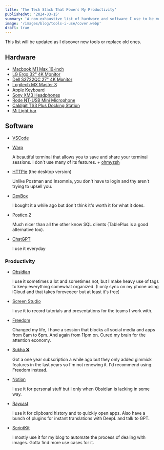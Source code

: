 ```yaml
---
title: 'The Tech Stack That Powers My Productivity'
publishedAt: '2024-03-15'
summary: 'A non-exhaustive list of hardware and software I use to be more efficient in my day-to-day work.'
image: '/images/blog/tools-i-use/cover.webp'
draft: true
---
```


This list will be updated as I discover new tools or replace old ones.

## Hardware

- [Macbook M1 Max 16-inch](https://www.apple.com/macbook-pro-16/)
- [LG Ergo 32" 4K Monitor](https://www.lg.com/us/monitors/lg-32un880-b-4k-uhd-led-monitor)
- [Dell S2722QC 27" 4K Monitor](https://www.dell.com/de-de/shop/dell-27-4k-uhd-usb-c-monitor-s2722qc/apd/210-bbrq/monitore-und-monitorzubeh%C3%B6r)
- [Logitech MX Master 3](https://www.logitech.com/en-us/products/mice/mx-master-3.910-005620.html)
- [Apple Keyboard](https://www.apple.com/shop/product/MQ052LL/A/magic-keyboard-with-numeric-keypad-us-english)
- [Sony XM3 Headphones](https://www.sony.de/electronics/kopfband-kopfhoerer/wh-1000xm3)
- [Rode NT-USB Mini Microphone](https://rode.com/de/microphones/usb/nt-usb-mini)
- [Caldigit TS3 Plus Docking Station](https://www.caldigit.com/ts3-plus/)
- [Mi Light bar](https://www.mi.com/global/product/mi-computer-monitor-light-bar/)

## Software

- [VSCode](https://code.visualstudio.com/)
- [Warp](https://www.warp.dev/)

  A beautiful terminal that allows you to save and share your terminal sessions. I don't use many of its features. + [ohmyzsh](https://ohmyz.sh/)

- [HTTPie](https://httpie.io/) (the desktop version)

  Unlike Postman and Insomnia, you don't have to login and thy aren't trying to upsell you.

- [DevBox](https://www.dev-box.app/)

  I bought it a while ago but don't think it's worth it for what it does.

- [Postico 2](https://eggerapps.at/postico/)

  Much nicer than all the other know SQL clients (TablePlus is a good alternative too).

- [ChatGPT](https://chat.openai.com/)

  I use it everyday

### Productivity

- [Obsidian](https://obsidian.md/)

  I use it sometimes a lot and sometimes not, but I make heavy use of tags to keep everything somewhat organized. (I only sync on my phone using iCloud and that takes foreveeeer but at least it's free)

- [Screen Studio](https://www.screen.studio/)

  I use it to record tutorials and presentations for the teams I work with.

- [Freedom](https://freedom.to/)

  Changed my life, I have a session that blocks all social media and apps from 8am to 6pm. And again from 11pm on. Cured my brain for the attention economy.

- [Sukha ❌](https://www.thesukha.co/app)

  Got a one year subscription a while ago but they only added gimmick features in the last years so I'm not renewing it. I'd recommend using Freedom instead.

- [Notion](https://www.notion.so/)

  I use it for personal stuff but I only when Obsidian is lacking in some way.

- [Raycast](https://www.raycast.com/)

  I use it for clipboard history and to quickly open apps. Also have a bunch of plugins for instant translations with DeepL and talk to GPT.

- [ScriptKit](https://www.raycast.com/)

  I mostly use it for my blog to automate the process of dealing with images. Gotta find more use cases for it.
